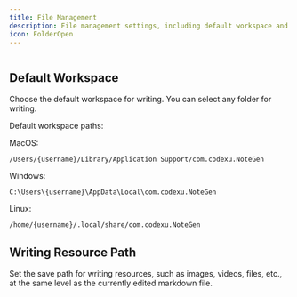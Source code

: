 ```yaml
---
title: File Management
description: File management settings, including default workspace and writing resource path configuration.
icon: FolderOpen
---
```



<Image width="0" height="0" src="https://s2.loli.net/2025/07/10/1r2D6Hb8XqwK3QV.png" />

## Default Workspace

Choose the default workspace for writing. You can select any folder for writing.

Default workspace paths:

MacOS:
```
/Users/{username}/Library/Application Support/com.codexu.NoteGen
```

Windows:
```
C:\Users\{username}\AppData\Local\com.codexu.NoteGen
```

Linux:
```
/home/{username}/.local/share/com.codexu.NoteGen
```

## Writing Resource Path

Set the save path for writing resources, such as images, videos, files, etc., at the same level as the currently edited markdown file.

